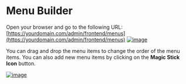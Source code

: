 # Menu Builder

Open your browser and go to the following URL: [https://yourdomain.com/admin/frontend/menus](https://yourdomain.com/admin/frontend/menus)
[![image](https://www.linkpicture.com/q/Screenshot-from-2023-03-13-06-06-13.png)](https://www.linkpicture.com/view.php?img=LPic640e68ff2de851990342816)

You can drag and drop the menu items to change the order of the menu items. You can also add new menu items by clicking on the **Magic Stick Icon** button.

[![image](https://www.linkpicture.com/q/Screenshot-from-2023-03-13-06-05-06.png)](https://www.linkpicture.com/view.php?img=LPic640e68bb174f949675816)